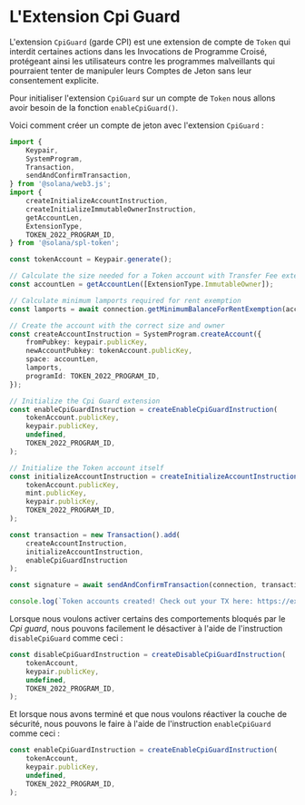 
# L'Extension Cpi Guard

L'extension `CpiGuard` (garde CPI) est une extension de compte de `Token` qui interdit certaines actions dans les Invocations de Programme Croisé, protégeant ainsi les utilisateurs contre les programmes malveillants qui pourraient tenter de manipuler leurs Comptes de Jeton sans leur consentement explicite.

<ArticleSection name="Initialisation du Compte de Jeton" id="initializing-the-token-account" level="h2" />

Pour initialiser l'extension `CpiGuard` sur un compte de `Token` nous allons avoir besoin de la fonction `enableCpiGuard()`. 

Voici comment créer un compte de jeton avec l'extension `CpiGuard` :

```ts
import {
    Keypair,
    SystemProgram,
    Transaction,
    sendAndConfirmTransaction,
} from '@solana/web3.js';
import {
    createInitializeAccountInstruction,
    createInitializeImmutableOwnerInstruction,
    getAccountLen,
    ExtensionType,
    TOKEN_2022_PROGRAM_ID,
} from '@solana/spl-token';

const tokenAccount = Keypair.generate();

// Calculate the size needed for a Token account with Transfer Fee extension
const accountLen = getAccountLen([ExtensionType.ImmutableOwner]);

// Calculate minimum lamports required for rent exemption
const lamports = await connection.getMinimumBalanceForRentExemption(accountLen);

// Create the account with the correct size and owner
const createAccountInstruction = SystemProgram.createAccount({
    fromPubkey: keypair.publicKey,
    newAccountPubkey: tokenAccount.publicKey,
    space: accountLen,
    lamports,
    programId: TOKEN_2022_PROGRAM_ID,
});

// Initialize the Cpi Guard extension
const enableCpiGuardInstruction = createEnableCpiGuardInstruction(
    tokenAccount.publicKey,
    keypair.publicKey,
    undefined,
    TOKEN_2022_PROGRAM_ID,
);

// Initialize the Token account itself
const initializeAccountInstruction = createInitializeAccountInstruction(
    tokenAccount.publicKey,
    mint.publicKey,
    keypair.publicKey,
    TOKEN_2022_PROGRAM_ID,
);

const transaction = new Transaction().add(
    createAccountInstruction,
    initializeAccountInstruction,
    enableCpiGuardInstruction
);

const signature = await sendAndConfirmTransaction(connection, transaction, [keypair, tokenAccount], {skipPreflight: false});

console.log(`Token accounts created! Check out your TX here: https://explorer.solana.com/tx/${signature}?cluster=devnet`);
```

<ArticleSection name="Désactivation du CPI Guard" id="disabling-the-cpi-guard" level="h2" />

Lorsque nous voulons activer certains des comportements bloqués par le *Cpi guard*, nous pouvons facilement le désactiver à l'aide de l'instruction `disableCpiGuard` comme ceci :

```ts
const disableCpiGuardInstruction = createDisableCpiGuardInstruction(
    tokenAccount,
    keypair.publicKey,
    undefined,
    TOKEN_2022_PROGRAM_ID,
);
```

Et lorsque nous avons terminé et que nous voulons réactiver la couche de sécurité, nous pouvons le faire à l'aide de l'instruction  `enableCpiGuard` comme ceci : 

```ts
const enableCpiGuardInstruction = createEnableCpiGuardInstruction(
    tokenAccount,
    keypair.publicKey,
    undefined,
    TOKEN_2022_PROGRAM_ID,
);
```

